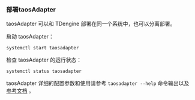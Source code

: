 ### 部署taosAdapter

taosAdapter 可以和 TDengine 部署在同一个系统中，也可以分离部署。

启动 taosAdapter：

```
systemctl start taosadapter
```

检查 taosAdapter 的运行状态：

```
systemctl status taosadapter
```

taosAdapter 详细的配置参数和使用请参考 `taosadapter --help` 命令输出以及 [参考文档](../../reference/taosadapter) 。

